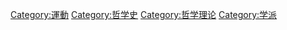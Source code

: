 [[Category:運動|Category:運動]]
[[Category:哲学史|Category:哲学史]]
[[Category:哲学理论|Category:哲学理论]]
[[Category:学派|Category:学派]]